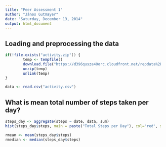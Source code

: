 ```yaml
---
title: "Peer Assessment 1"
author: "János Gutmayer"
date: "Saturday, December 13, 2014"
output: html_document
---
```


## Loading and preprocessing the data


```r
if(!file.exists("activity.zip")) {
        temp <- tempfile()
        download.file("https://d396qusza40orc.cloudfront.net/repdata%2Fdata%2Factivity.zip",temp)
        unzip(temp)
        unlink(temp)
}

data <- read.csv("activity.csv")
```

## What is mean total number of steps taken per day?


```r
steps_day <- aggregate(steps ~ date, data, sum)
hist(steps_day$steps, main = paste("Total Steps per Day"), col="red", xlab="Number of Steps")
```

```r
rmean <- mean(steps_day$steps)
rmedian <- median(steps_day$steps)
```


